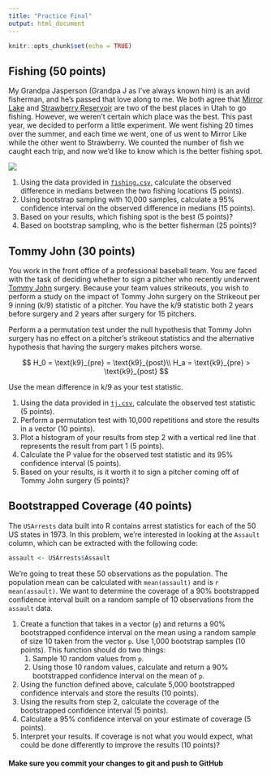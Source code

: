 ```yaml
---
title: "Practice Final"
output: html_document
---
```


```r
knitr::opts_chunk$set(echo = TRUE)
```
    
## Fishing (50 points)
My Grandpa Jasperson (Grandpa J as I've always known him) is an avid fisherman,
and he's passed that love along to me. We both agree that [Mirror
Lake](http://www.utahfishinginfo.com/utahlakes/uintas/mirrorlake.php) and
[Strawberry Reservoir](http://www.utahfishinginfo.com/utahlakes/strawberry.php)
are two of the best places in Utah to go fishing. However, we weren't certain
which place was the best. This past year, we decided to perform a little
experiment. We went fishing 20 times over the summer, and each time we went, one
of us went to Mirror Like while the other went to Strawberry. We counted the
number of fish we caught each trip, and now we'd like to know which is the
better fishing spot.

![](grandpa-j.jpeg)

1. Using the data provided in [`fishing.csv`](fishing.csv), calculate the observed difference 
in medians between the two fishing locations (5 points).
2. Using bootstrap sampling with 10,000 samples, calculate a 95% confidence 
interval on the observed difference in medians (15 points).
3. Based on your results, which fishing spot is the best (5 points)?
4. Based on bootstrap sampling, who is the better fisherman (25 points)?

## Tommy John (30 points)
You work in the front office of a professional baseball team. You are faced with
the task of deciding whether to sign a pitcher who recently underwent [Tommy
John](https://en.wikipedia.org/wiki/Ulnar_collateral_ligament_reconstruction)
surgery. Because your team values strikeouts, you wish to perform a study on the
impact of Tommy John surgery on the Strikeout per 9 inning (k/9) statistic of a
pitcher. You have the k/9 statistic both 2 years before surgery and 2 years
after surgery for 15 pitchers.

Perform a a permutation test under the null hypothesis that Tommy John surgery
has no effect on a pitcher's strikeout statistics and the alternative hypothesis
that having the surgery makes pitchers worse.

$$
H_0 = \text{k9}_{pre} = \text{k9}_{post}\\
H_a = \text{k9}_{pre} > \text{k9}_{post}
$$

Use the mean difference in k/9 as your test statistic.

1. Using the data provided in [`tj.csv`](tj.csv), calculate the observed test statistic (5
points).
2. Perform a permutation test with 10,000 repetitions and store the results in a
vector (10 points).
3. Plot a histogram of your results from step 2 with a vertical red line that
represents the result from part 1 (5 points).
4. Calculate the P value for the observed test statistic and its 95% confidence
interval (5 points).
5. Based on your results, is it worth it to sign a pitcher coming off of Tommy
John surgery (5 points)?

## Bootstrapped Coverage (40 points)
The `USArrests` data built into R contains arrest statistics for each of the 50 US states in 1973. In this problem, we're interested in looking at the `Assault` column, which can be extracted with the following code:

```r
assault <- USArrests$Assault
```

We're going to treat these 50 observations as the population. The population mean can be calculated with `mean(assault)` and is `r mean(assault)`. We want to determine the coverage of a 90% bootstrapped confidence interval built on a random sample of 10 observations from the `assault` data.

1. Create a function that takes in a vector (`p`) and returns a 90% bootstrapped
confidence interval on the mean using a random sample of size 10 taken from the
vector `p`. Use 1,000 bootstrap samples (10 points). This function should do two 
things:
    1. Sample 10 random values from `p`.
    2. Using those 10 random values, calculate and return a 90% bootstrapped
    confidence interval on the mean of `p`.

2. Using the function defined above, calculate 5,000 bootstrapped confidence
intervals and store the results (10 points).
3. Using the results from step 2, calculate the coverage of the bootstrapped
confidence interval (5 points).
4. Calculate a 95% confidence interval on your estimate of coverage (5 points).
5. Interpret your results. If coverage is not what you would expect, what could
be done differently to improve the results (10 points)?

#### **Make sure you commit your changes to git and push to GitHub**
